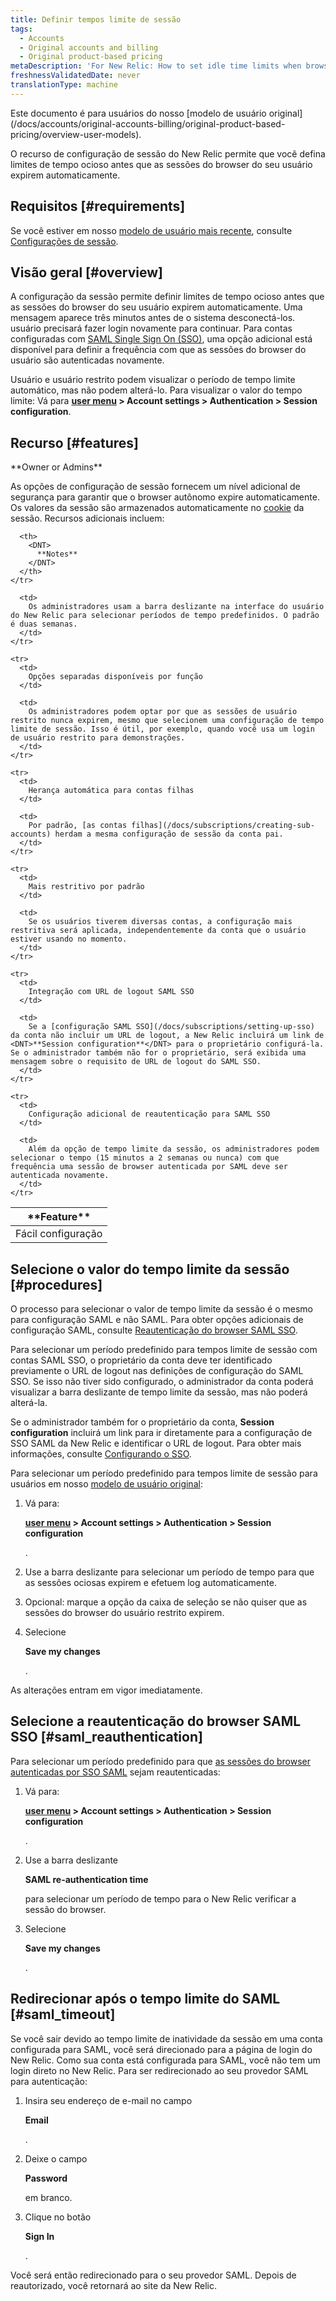 ```yaml
---
title: Definir tempos limite de sessão
tags:
  - Accounts
  - Original accounts and billing
  - Original product-based pricing
metaDescription: 'For New Relic: How to set idle time limits when browser sessions expire.'
freshnessValidatedDate: never
translationType: machine
---
```


<Callout title="Modelo de usuário original">
  Este documento é para usuários do nosso [modelo de usuário original](/docs/accounts/original-accounts-billing/original-product-based-pricing/overview-user-models).
</Callout>

O recurso de configuração de sessão do New Relic permite que você defina limites de tempo ocioso antes que as sessões do browser do seu usuário expirem automaticamente.

## Requisitos [#requirements]

Se você estiver em nosso [modelo de usuário mais recente](/docs/accounts/original-accounts-billing/original-product-based-pricing/overview-user-models), consulte [Configurações de sessão](/docs/accounts/accounts-billing/new-relic-one-user-management/authentication-domains-saml-sso-scim-more/#session-mgmt).

## Visão geral [#overview]

A configuração da sessão permite definir limites de tempo ocioso antes que as sessões do browser do seu usuário expirem automaticamente. Uma mensagem aparece três minutos antes de o sistema desconectá-los. usuário precisará fazer login novamente para continuar. Para contas configuradas com [SAML Single Sign On (SSO)](/docs/subscriptions/saml-service-providers), uma opção adicional está disponível para definir a frequência com que as sessões do browser do usuário são autenticadas novamente.

Usuário e usuário restrito podem visualizar o período de tempo limite automático, mas não podem alterá-lo. Para visualizar o valor do tempo limite: Vá para <DNT>**[user menu](/docs/accounts/accounts-billing/general-account-settings/intro-account-settings) > Account settings > Authentication > Session configuration**</DNT>.

## Recurso [#features]

<Callout variant="tip">
  <DNT>
    **Owner or Admins**
  </DNT>
</Callout>

As opções de configuração de sessão fornecem um nível adicional de segurança para garantir que o browser autônomo expire automaticamente. Os valores da sessão são armazenados automaticamente no [cookie](/docs/subscriptions/new-relic-cookies) da sessão. Recursos adicionais incluem:

<table>
  <thead>
    <tr>
      <th width={225}>
        <DNT>
          **Feature**
        </DNT>
      </th>

      <th>
        <DNT>
          **Notes**
        </DNT>
      </th>
    </tr>
  </thead>

  <tbody>
    <tr>
      <td>
        Fácil configuração
      </td>

      <td>
        Os administradores usam a barra deslizante na interface do usuário do New Relic para selecionar períodos de tempo predefinidos. O padrão é duas semanas.
      </td>
    </tr>

    <tr>
      <td>
        Opções separadas disponíveis por função
      </td>

      <td>
        Os administradores podem optar por que as sessões de usuário restrito nunca expirem, mesmo que selecionem uma configuração de tempo limite de sessão. Isso é útil, por exemplo, quando você usa um login de usuário restrito para demonstrações.
      </td>
    </tr>

    <tr>
      <td>
        Herança automática para contas filhas
      </td>

      <td>
        Por padrão, [as contas filhas](/docs/subscriptions/creating-sub-accounts) herdam a mesma configuração de sessão da conta pai.
      </td>
    </tr>

    <tr>
      <td>
        Mais restritivo por padrão
      </td>

      <td>
        Se os usuários tiverem diversas contas, a configuração mais restritiva será aplicada, independentemente da conta que o usuário estiver usando no momento.
      </td>
    </tr>

    <tr>
      <td>
        Integração com URL de logout SAML SSO
      </td>

      <td>
        Se a [configuração SAML SSO](/docs/subscriptions/setting-up-sso) da conta não incluir um URL de logout, a New Relic incluirá um link de <DNT>**Session configuration**</DNT> para o proprietário configurá-la. Se o administrador também não for o proprietário, será exibida uma mensagem sobre o requisito de URL de logout do SAML SSO.
      </td>
    </tr>

    <tr>
      <td>
        Configuração adicional de reautenticação para SAML SSO
      </td>

      <td>
        Além da opção de tempo limite da sessão, os administradores podem selecionar o tempo (15 minutos a 2 semanas ou nunca) com que frequência uma sessão de browser autenticada por SAML deve ser autenticada novamente.
      </td>
    </tr>
  </tbody>
</table>

## Selecione o valor do tempo limite da sessão [#procedures]

O processo para selecionar o valor de tempo limite da sessão é o mesmo para configuração SAML e não SAML. Para obter opções adicionais de configuração SAML, consulte [Reautenticação do browser SAML SSO](/docs/accounts-partnerships/accounts/account-maintenance/set-session-timeouts#saml_reauthentication).

Para selecionar um período predefinido para tempos limite de sessão com contas SAML SSO, o proprietário da conta deve ter identificado previamente o URL de logout nas definições de configuração do SAML SSO. Se isso não tiver sido configurado, o administrador da conta poderá visualizar a barra deslizante de tempo limite da sessão, mas não poderá alterá-la.

Se o administrador também for o proprietário da conta, <DNT>**Session configuration**</DNT> incluirá um link para ir diretamente para a configuração de SSO SAML da New Relic e identificar o URL de logout. Para obter mais informações, consulte [Configurando o SSO](/docs/subscriptions/setting-up-sso#timeout_url).

Para selecionar um período predefinido para tempos limite de sessão para usuários em nosso [modelo de usuário original](#requirements):

1. Vá para:

   <DNT>**[user menu](/docs/accounts/accounts-billing/general-account-settings/intro-account-settings) > Account settings > Authentication > Session configuration**</DNT>

   .

2. Use a barra deslizante para selecionar um período de tempo para que as sessões ociosas expirem e efetuem log automaticamente.

3. Opcional: marque a opção da caixa de seleção se não quiser que as sessões do browser do usuário restrito expirem.

4. Selecione

   <DNT>**Save my changes**</DNT>

   .

As alterações entram em vigor imediatamente.

## Selecione a reautenticação do browser SAML SSO [#saml_reauthentication]

Para selecionar um período predefinido para que [as sessões do browser autenticadas por SSO SAML](/docs/subscriptions/setting-up-sso) sejam reautenticadas:

1. Vá para:

   <DNT>**[user menu](/docs/accounts/accounts-billing/general-account-settings/intro-account-settings) > Account settings > Authentication > Session configuration**</DNT>

   .

2. Use a barra deslizante

   <DNT>**SAML re-authentication time**</DNT>

   para selecionar um período de tempo para o New Relic verificar a sessão do browser.

3. Selecione

   <DNT>**Save my changes**</DNT>

   .

## Redirecionar após o tempo limite do SAML [#saml_timeout]

Se você sair devido ao tempo limite de inatividade da sessão em uma conta configurada para SAML, você será direcionado para a página de login do New Relic. Como sua conta está configurada para SAML, você não tem um login direto no New Relic. Para ser redirecionado ao seu provedor SAML para autenticação:

1. Insira seu endereço de e-mail no campo

   <DNT>**Email**</DNT>

   .

2. Deixe o campo

   <DNT>**Password**</DNT>

   em branco.

3. Clique no botão

   <DNT>**Sign In**</DNT>

   .

Você será então redirecionado para o seu provedor SAML. Depois de reautorizado, você retornará ao site da New Relic.